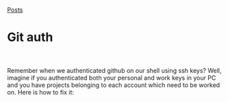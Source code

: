 [Posts](/posts)
# Git auth <br /> <br />

Remember when we authenticated github on our shell using ssh keys? Well, imagine if you authenticated both your personal and work keys in your PC and you have projects belonging to each account
which need to be worked on. Here is how to fix it: <br />
